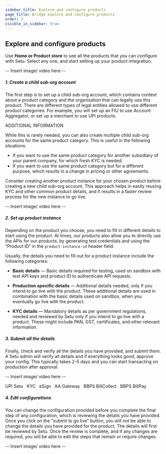```yaml
---
sidebar_title: Explore and configure products
page_title: Bridge explore and configure products
order: 2
visible_in_sidebar: true
---
```


## Explore and configure products

Use **Home or Product store** to see all the products that you can configure with Setu. Select any one, and start setting up your product integration.

-- Insert image/ video here --

##### 1. Create a child sub-org account
The first step is to set up a child sub-org account, which contains context about a product category and the organisation that can legally use this product. There are different types of legal entities allowed to use different product categories. For example, you will set up an FIU to use Account Aggregator, or set up a merchant to use UPI products. 

<Badge type="tip"> ADDITIONAL INFORMATION </Badge> 

While this is rarely needed, you can also create multiple child sub-org accounts for the same product category. This is useful in the following situations:
- If you want to use the same product category for another subsidiary of your parent company, for which fresh KYC is needed.
- If you want to use the same product category but for a different purpose, which results in a change in pricing or other agreements.

<Callout type="tip">Consider creating another product instance for your chosen product before creating a new child sub-org account. This approach helps in easily reusing KYC and other common product details, and it results in a faster review process for the new instance to go live.</Callout>


-- Insert image/ video here --

##### 2. Set up product instance
Depending on the product you choose, you need to fill in different details to start using the product. At times, our products also allow you to directly use the APIs for our products, by generating test credentials and using the “Product ID” in the `product-instance-id` header field.

Usually, the details you need to fill out for a product instance include the following categories:

- **Basic details** — Basic details required for testing, used on sandbox with test API keys and product ID to authenticate API requests.

- **Production specific details** — Additional details needed, only if you intend to go live with the product. These additional details are used in combination with the basic details used on sandbox, when you eventually go live with the product.

- **KYC details** — Mandatory details as per government regulations, needed and reviewed by Setu only if you intend to go live with a product. These might include PAN, GST, certificates, and other relevant information.


##### 3. Submit all the details
Finally, check and verify all the details you have provided, and submit them. A Setu admin will verify all details and if everything looks good, approve your config. This typically takes 2-5 days and you can start transacting on production after approval.

-- Insert image/ video here --

<Badge type="tip">UPI Setu</Badge> &nbsp;
<Badge type="tip">KYC</Badge> &nbsp;
<Badge type="tip">eSign</Badge> &nbsp;
<Badge type="tip">AA Gateway</Badge> &nbsp;
<Badge type="tip">BBPS BillCollect</Badge> &nbsp;
<Badge type="tip">BBPS BillPay</Badge> &nbsp;

##### 4. Edit configurations
You can change the configuration provided before you complete the final step of any configuration, which is reviewing the details you have provided. Once you click on the "submit to go live" button, you will not be able to change the details you have provided for the product. The details will first be reviewed by Setu. Once the review is complete, and if any changes are required, you will be able to edit the steps that remain or require changes.

-- Insert image/ video here --

